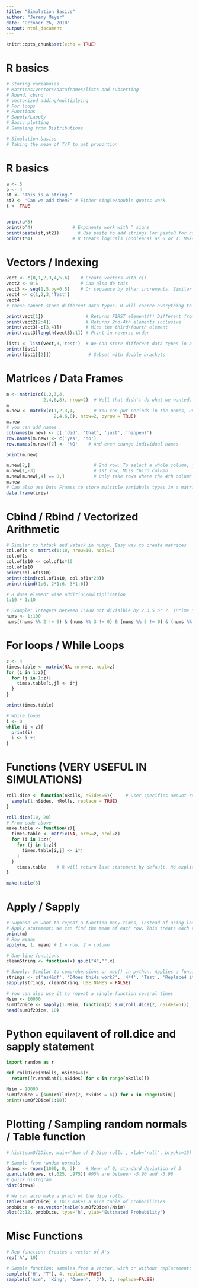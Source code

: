 ---
title: "Simulation Basics"
author: "Jeremy Meyer"
date: "October 26, 2018"
output: html_document
---

```{r setup, include=FALSE}
knitr::opts_chunk$set(echo = TRUE)
```


# R basics
```{r}
# Storing variabules
# Matrices/vectors/dataframes/lists and subsetting
# Rbund, cbind
# Vectorized adding/multiplying
# For loops
# Functions
# Sapply/Lapply
# Basic plotting
# Sampling from Distributions

# Simulation basics
# Taking the mean of T/F to get proportion

```

# R basics
```{r}
a <- 5
b <- 4
st <- "This is a string."
st2 <- 'Can we add them?' # Either single/double quotes work
t <- TRUE


print(a*3)
print(b^4)               # Exponents work with ^ signs
print(paste(st,st2))       # Use paste to add strings (or paste0 for no spaces)
print(t*4)               # R treats logicals (booleans) as 0 or 1. Makes some calculates easier
```


# Vectors / Indexing
```{r}
vect <- c(0,1,2,3,4,5,6)    # Create vectors with c()
vect2 <- 0:6                # Can also do this
vect3 <- seq(1,5,by=0.5)    # Or sequence by other increments. Similar to python's range(), but it includes last element
vect4 <- c(1,2,3,'Test')
vect4
# These cannot store different data types. R will coerce everything to strings automatically

print(vect[1])                # Returns FIRST element!!! Different from most other languages. Index of 0 does not work!
print(vect2[2:4])             # Returns 2nd-4th elements inclusive
print(vect3[-c(3,4)])         # Miss the third/fourth element 
print(vect3[length(vect3):1]) # Print in reverse order

list1 <- list(vect,3,'test')  # We can store different data types in a list
print(list1)
print(list1[[2]])              # Subset with double brackets

```

# Matrices / Data Frames
```{r}
m <- matrix(c(1,2,3,4,
              2,4,6,8), nrow=2)  # Well that didn't do what we wanted. R works by columns by default
m
m.new <- matrix(c(1,2,3,4,       # You can put periods in the names, unlike python. Periods are not special in R :(
                  2,4,6,8), nrow=2, byrow = TRUE) 
m.new
# you can add names
colnames(m.new) <- c( 'did', 'that', 'just', 'happen?')
row.names(m.new) <- c('yes', 'no')
row.names(m.new)[2] <- 'NO'    # And even change individual names

print(m.new)

m.new[2,]                        # 2nd row. To select a whole column, just do a comma
m.new[1,-3]                      # 1st row, Miss third column
m.new[m.new[,4] == 8,]           # Only take rows where the 4th column has a 8. (Boolean Indexing)
m.new
# Can also use Data Frames to store multiple variabule types in a matrix
data.frame(iris)
```

# Cbind / Rbind / Vectorized Arithmetic
```{r}
# Similar to hstack and vstack in numpy. Easy way to create matrices
col.of1s <- matrix(1:10, nrow=10, ncol=1)
col.of1s
col.of1s10 <- col.of1s*10
col.of1s10
print(col.of1s10)
print(cbind(col.of1s10, col.of1s*20))
print(rbind(1:6, 2*1:6, 3*1:6))

# R does element wise addition/multiplication
1:10 * 1:10

# Example: Integers between 1:100 not divisible by 2,3,5 or 7. (Prime numbers, other than 2,3,5,7)
nums <- 1:100
nums[(nums %% 2 != 0) & (nums %% 3 != 0) & (nums %% 5 != 0) & (nums %% 7 != 0)]
```

# For loops / While Loops
```{r}
z <- 4
times.table <- matrix(NA, nrow=z, ncol=z)
for (i in 1:z){
  for (j in 1:z){
    times.table[i,j] <- i*j
  }
}

print(times.table)

# While loops
i <- 0
while (i < z){
  print(i)
  i <- i +1
}
```

# Functions (VERY USEFUL IN SIMULATIONS)
```{r}
roll.dice <- function(nRolls, nSides=6){     # User specifies amount rolled, number of sides by default is 6
  sample(1:nSides, nRolls, replace = TRUE)   
}

roll.dice(10, 20)
# From code above
make.table <- function(z){
  times.table <- matrix(NA, nrow=z, ncol=z)
  for (i in 1:z){
    for (j in 1:z){
      times.table[i,j] <- i*j
    }
  }
    times.table    # R will return last statement by default. No explicit return statements needed. Otherwise, return(x) works
}

make.table(3)

```


# Apply / Sapply 
```{r}
# Suppose we want to repeat a function many times, instead of using loops (Slow in R), we can vectorize using apply statements
# Apply statement: We can find the mean of each row. This treats each row/column as a vector. 
print(m)
# Row means
apply(m, 1, mean) # 1 = row, 2 = column

# One-line functions
cleanString <- function(x) gsub("4","",x)

# Sapply: Similar to comprehensions or map() in python. Applies a funciton to every element in a list
strings <- c('as4&df', 'D4oes thi4s work?', '444', 'Test', 'Replace4 it')
sapply(strings, cleanString, USE.NAMES = FALSE)

# You can also use it to repeat a single function several times
Nsim <- 10000
sumOf2Dice <- sapply(1:Nsim, function(x) sum(roll.dice(2, nSides=6)))
head(sumOf2Dice, 10)
```

# Python equilavent of roll.dice and sapply statement
```{python}
import random as r

def rollDice(nRolls, nSides=6):
  return([r.randint(1,nSides) for x in range(nRolls)])

Nsim = 10000
sumOf2Dice = [sum(rollDice(2, nSides = 6)) for x in range(Nsim)]
print(sumOf2Dice[1:10])
```

# Plotting / Sampling random normals / Table function

```{r}
# hist(sumOf2Dice, main='Sum of 2 Dice rolls', xlab='roll', breaks=15) # Quick histogram plots

# Sample from random normals
draws <- rnorm(1000, 0, 3)    # Mean of 0, standard deviation of 3
quantile(draws, c(.025, .975)) #95% are between -5.90 and -5.98
# Quick histogram
hist(draws)                 

# We can also make a graph of the dice rolls.
table(sumOf2Dice) # This makes a nice table of probabilities
probDice <- as.vector(table(sumOf2Dice)/Nsim)
plot(2:12, probDice, type='h', ylab='Estimated Probability')

```


# Misc Functions
```{r}
# Rep function: Creates a vector of A's
rep('A', 10)

# Sample function: samples from a vector, with or without replacement:
sample(c('H', "T"), 4, replace=TRUE)
sample(c('Ace', 'King', 'Queen', 'J'), 2, replace=FALSE)
```



